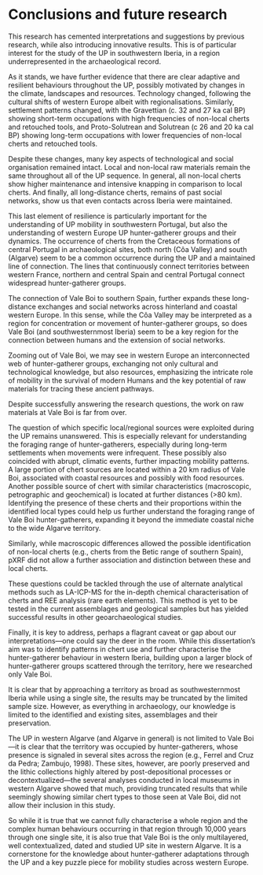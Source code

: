 # Conclusions and future research {#sec-chapter7}

This research has cemented interpretations and suggestions by previous research, while also introducing innovative results. This is of particular interest for the study of the UP in southwestern Iberia, in a region underrepresented in the archaeological record.

As it stands, we have further evidence that there are clear adaptive and resilient behaviours throughout the UP, possibly motivated by changes in the climate, landscapes and resources. Technology changed, following the cultural shifts of western Europe albeit with regionalisations. Similarly, settlement patterns changed, with the Gravettian (c. 32 and 27 ka cal BP) showing short-term occupations with high frequencies of non-local cherts and retouched tools, and Proto-Solutrean and Solutrean (c 26 and 20 ka cal BP) showing long-term occupations with lower frequencies of non-local cherts and retouched tools.

Despite these changes, many key aspects of technological and social organisation remained intact. Local and non-local raw materials remain the same throughout all of the UP sequence. In general, all non-local cherts show higher maintenance and intensive knapping in comparison to local cherts. And finally, all long-distance cherts, remains of past social networks, show us that even contacts across Iberia were maintained.

This last element of resilience is particularly important for the understanding of UP mobility in southwestern Portugal, but also the understanding of western Europe UP hunter-gatherer groups and their dynamics.
The occurrence of cherts from the Cretaceous formations of central Portugal in archaeological sites, both north (Côa Valley) and south (Algarve) seem to be a common occurrence during the UP and a maintained line of connection. The lines that continuously connect territories between western France, northern and central Spain and central Portugal connect widespread hunter-gatherer groups.

The connection of Vale Boi to southern Spain, further expands these long-distance exchanges and social networks across hinterland and coastal western Europe. In this sense, while the Côa Valley may be interpreted as a region for concentration or movement of hunter-gatherer groups, so does Vale Boi (and southwesternmost Iberia) seem to be a key region for the connection between humans and the extension of social networks.

Zooming out of Vale Boi, we may see in western Europe an interconnected web of hunter-gatherer groups, exchanging not only cultural and technological knowledge, but also resources, emphasizing the intricate role of mobility in the survival of modern Humans and the key potential of raw materials for tracing these ancient pathways.

Despite successfully answering the research questions, the work on raw materials at Vale Boi is far from over.

The question of which specific local/regional sources were exploited during the UP remains unanswered. This is especially relevant for understanding the foraging range of hunter-gatherers, especially during long-term settlements when movements were infrequent. These possibly also coincided with abrupt, climatic events, further impacting mobility patterns. A large portion of chert sources are located within a 20 km radius of Vale Boi, associated with coastal resources and possibly with food resources. Another possible source of chert with similar characteristics (macroscopic, petrographic and geochemical) is located at further distances (>80 km). Identifying the presence of these cherts and their proportions within the identified local types could help us further understand the foraging range of Vale Boi hunter-gatherers, expanding it beyond the immediate coastal niche to the wide Algarve territory.

Similarly, while macroscopic differences allowed the possible identification of non-local cherts (e.g., cherts from the Betic range of southern Spain), pXRF did not allow a further association and distinction between these and local cherts.

These questions could be tackled through the use of alternate analytical methods such as LA-ICP-MS for the in-depth chemical characterisation of cherts and REE analysis (rare earth elements). This method is yet to be tested in the current assemblages and geological samples but has yielded successful results in other geoarchaeological studies.

Finally, it is key to address, perhaps a flagrant caveat or gap about our interpretations—one could say the deer in the room. While this dissertation’s aim was to identify patterns in chert use and further characterise the hunter-gatherer behaviour in western Iberia, building upon a larger block of hunter-gatherer groups scattered through the territory, here we researched only Vale Boi.

It is clear that by approaching a territory as broad as southwesternmost Iberia while using a single site, the results may be truncated by the limited sample size. However, as everything in archaeology, our knowledge is limited to the identified and existing sites, assemblages and their preservation.

The UP in western Algarve (and Algarve in general) is not limited to Vale Boi—it is clear that the territory was occupied by hunter-gatherers, whose presence is signaled in several sites across the region (e.g., Ferrel and Cruz da Pedra; Zambujo, 1998). These sites, however, are poorly preserved and the lithic collections highly altered by post-depositional processes or decontextualized—the several analyses conducted in local museums in western Algarve showed that much, providing truncated results that while seemingly showing similar chert types to those seen at Vale Boi, did not allow their inclusion in this study.

So while it is true that we cannot fully characterise a whole region and the complex human behaviours occurring in that region through 10,000 years through one single site, it is also true that Vale Boi is the only multilayered, well contextualized, dated and studied UP site in western Algarve. It is a cornerstone for the knowledge about hunter-gatherer adaptations through the UP and a key puzzle piece for mobility studies across western Europe.

